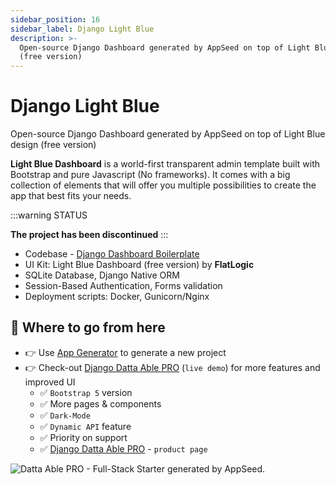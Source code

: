 ```yaml
---
sidebar_position: 16
sidebar_label: Django Light Blue
description: >-
  Open-source Django Dashboard generated by AppSeed on top of Light Blue design
  (free version)
---
```


# Django Light Blue

<SubHeading>Open-source Django Dashboard generated by AppSeed on top of Light Blue design (free version)</SubHeading>

**Light Blue Dashboard** is a world-first transparent admin template built with Bootstrap and pure Javascript (No frameworks). It comes with a big collection of elements that will offer you multiple possibilities to create the app that best fits your needs.

:::warning STATUS

**The project has been discontinued**
:::

- Codebase - [Django Dashboard Boilerplate](../../boilerplate-code/django-dashboard.md)
- UI Kit: Light Blue Dashboard (free version) by **FlatLogic**
- SQLite Database, Django Native ORM
- Session-Based Authentication, Forms validation
- Deployment scripts: Docker, Gunicorn/Nginx

## 🚀 Where to go from here

- 👉 Use [App Generator](https://appseed.us/generator/) to generate a new project
- 👉 Check-out [Django Datta Able PRO](https://django-datta-able-pro.appseed-srv1.com/) (`live demo`) for more features and improved UI
  - ✅ `Bootstrap 5` version
  - ✅ More pages & components
  - ✅ `Dark-Mode`
  - ✅ `Dynamic API` feature
  - ✅ Priority on support
  - ✅ [Django Datta Able PRO](https://appseed.us/product/datta-able-pro/django/) - `product page`

![Datta Able PRO - Full-Stack Starter generated by AppSeed.](https://user-images.githubusercontent.com/51070104/170474361-a58da82b-fff9-4a59-81a8-7ab99f478f48.png)
